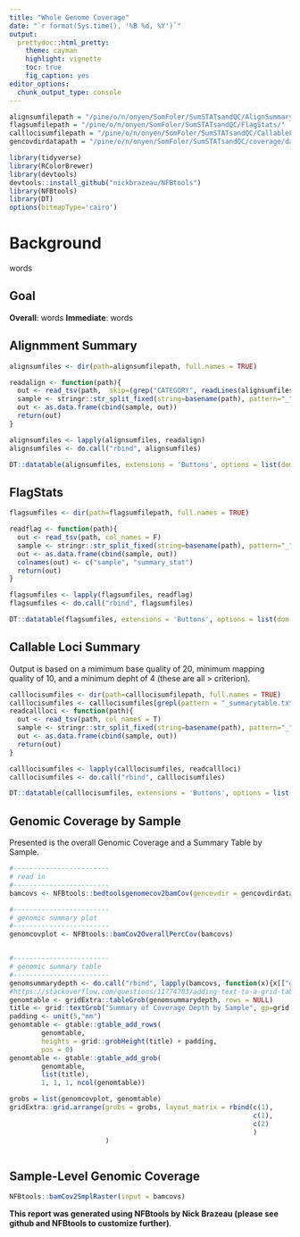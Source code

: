 ```yaml
---
title: "Whole Genome Coverage"
date: "`r format(Sys.time(), '%B %d, %Y')`"
output:
  prettydoc::html_pretty:
    theme: cayman
    highlight: vignette
    toc: true
    fig_caption: yes
editor_options:
  chunk_output_type: console
---
```


```r
alignsumfilepath = "/pine/o/n/onyen/SomFoler/SumSTATsandQC/AlignSummary/"
flagsumfilepath = "/pine/o/n/onyen/SomFoler/SumSTATsandQC/FlagStats/"
calllocisumfilepath = "/pine/o/n/onyen/SomFoler/SumSTATsandQC/CallableLoci/"
gencovdirdatapath = "/pine/o/n/onyen/SomFoler/SumSTATsandQC/coverage/data/"

```

```r
library(tidyverse)
library(RColorBrewer)
library(devtools)
devtools::install_github("nickbrazeau/NFBtools")
library(NFBtools)
library(DT)
options(bitmapType='cairo')
```

# Background
words

## Goal
**Overall**: words 
**Immediate**: words


## Alignmment Summary
```r
alignsumfiles <- dir(path=alignsumfilepath, full.names = TRUE)

readalign <- function(path){
  out <- read_tsv(path,  skip=(grep("CATEGORY", readLines(alignsumfiles[1]))-1))
  sample <- stringr::str_split_fixed(string=basename(path), pattern="_", n=2)[1]
  out <- as.data.frame(cbind(sample, out))
  return(out)
}

alignsumfiles <- lapply(alignsumfiles, readalign)
alignsumfiles <- do.call("rbind", alignsumfiles)

DT::datatable(alignsumfiles, extensions = 'Buttons', options = list(dom = 'Bfrtip',buttons = c('csv')))


```


## FlagStats
```r
flagsumfiles <- dir(path=flagsumfilepath, full.names = TRUE)

readflag <- function(path){
  out <- read_tsv(path, col_names = F)
  sample <- stringr::str_split_fixed(string=basename(path), pattern="_", n=2)[1]
  out <- as.data.frame(cbind(sample, out))
  colnames(out) <- c("sample", "summary_stat")
  return(out)
}

flagsumfiles <- lapply(flagsumfiles, readflag)
flagsumfiles <- do.call("rbind", flagsumfiles)

DT::datatable(flagsumfiles, extensions = 'Buttons', options = list(dom = 'Bfrtip',buttons = c('csv')))


```


## Callable Loci Summary
Output is based on a mimimum base quality of 20, minimum mapping quality of 10, and a minimum depht of 4 (these are all > criterion).  
  
```r
calllocisumfiles <- dir(path=calllocisumfilepath, full.names = TRUE)
calllocisumfiles <- calllocisumfiles[grepl(pattern = "_summarytable.txt", x = basename(calllocisumfiles))]
readcallloci <- function(path){
  out <- read_tsv(path, col_names = T)
  sample <- stringr::str_split_fixed(string=basename(path), pattern="_", n=2)[1]
  out <- as.data.frame(cbind(sample, out))
  return(out)
}

calllocisumfiles <- lapply(calllocisumfiles, readcallloci)
calllocisumfiles <- do.call("rbind", calllocisumfiles)

DT::datatable(calllocisumfiles, extensions = 'Buttons', options = list(dom = 'Bfrtip',buttons = c('csv')))


```

## Genomic Coverage by Sample
Presented is the overall Genomic Coverage and a Summary Table by Sample.
```r

#------------------------
# read in
#------------------------
bamcovs <- NFBtools::bedtoolsgenomecov2bamCov(gencovdir = gencovdirdatapath)

#------------------------
# genomic summary plot
#------------------------
genomcovplot <- NFBtools::bamCov2OverallPercCov(bamcovs)


#------------------------
# genomic summary table
#------------------------
genomsummarydepth <- do.call("rbind", lapply(bamcovs, function(x){x[["genomsummarydepth"]]}))
#https://stackoverflow.com/questions/11774703/adding-text-to-a-grid-table-plot/11775211#11775211
genomtable <- gridExtra::tableGrob(genomsummarydepth, rows = NULL)
title <- grid::textGrob("Summary of Coverage Depth by Sample", gp=grid::gpar(fontfamily="Arial", fontsize=14, fontface="bold"))
padding <- unit(5,"mm")
genomtable <- gtable::gtable_add_rows(
        genomtable,
        heights = grid::grobHeight(title) + padding,
        pos = 0)
genomtable <- gtable::gtable_add_grob(
        genomtable,
        list(title),
        1, 1, 1, ncol(genomtable))

grobs = list(genomcovplot, genomtable)
gridExtra::grid.arrange(grobs = grobs, layout_matrix = rbind(c(1),
                                                             c(1),
                                                             c(2)
                                                             )
                        )



```

## Sample-Level Genomic Coverage
```r

NFBtools::bamCov2SmplRaster(input = bamcovs)

```

**This report was generated using NFBtools by Nick Brazeau (please see github and NFBtools to customize further)**.



